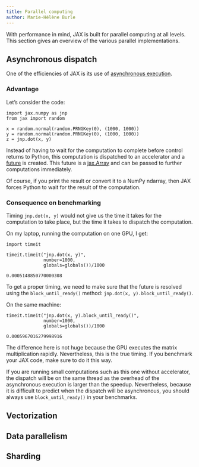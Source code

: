```yaml
---
title: Parallel computing
author: Marie-Hélène Burle
---
```


:::{.def}

With performance in mind, JAX is built for parallel computing at all levels. This section gives an overview of the various parallel implementations.

:::

## Asynchronous dispatch

One of the efficiencies of JAX is its use of [asynchronous execution](https://en.wikipedia.org/wiki/Asynchrony_(computer_programming)).

### Advantage

Let's consider the code:

```.python
import jax.numpy as jnp
from jax import random

x = random.normal(random.PRNGKey(0), (1000, 1000))
y = random.normal(random.PRNGKey(0), (1000, 1000))
z = jnp.dot(x, y)
```

Instead of having to wait for the computation to complete before control returns to Python, this computation is dispatched to an accelerator and a [future](https://en.wikipedia.org/wiki/Futures_and_promises) is created. This future is a [jax.Array](https://jax.readthedocs.io/en/latest/jax.html#jax-array-jax-array) and can be passed to further computations immediately.

Of course, if you print the result or convert it to a NumPy ndarray, then JAX forces Python to wait for the result of the computation.

### Consequence on benchmarking

Timing `jnp.dot(x, y)` would not give us the time it takes for the computation to take place, but the time it takes to dispatch the computation.

On my laptop, running the computation on one GPU, I get:

```.python
import timeit

timeit.timeit("jnp.dot(x, y)",
              number=1000,
              globals=globals())/1000
```

```
0.0005148850770000308
```

To get a proper timing, we need to make sure that the future is resolved using the `block_until_ready()` method: `jnp.dot(x, y).block_until_ready()`.

On the same machine:

```.python
timeit.timeit("jnp.dot(x, y).block_until_ready()",
              number=1000,
              globals=globals())/1000
```

```
0.0005967016279998916
```

The difference here is not huge because the GPU executes the matrix multiplication rapidly. Nevertheless, this is the true timing. If you benchmark your JAX code, make sure to do it this way.

:::{.note}

If you are running small computations such as this one without accelerator, the dispatch will be on the same thread as the overhead of the asynchronous execution is larger than the speedup. Nevertheless, because it is difficult to predict when the dispatch will be asynchronous, you should always use `block_until_ready()` in your benchmarks.

:::

## Vectorization

## Data parallelism

## Sharding


<!-- https://mpi4jax.readthedocs.io/en/latest/ -->

